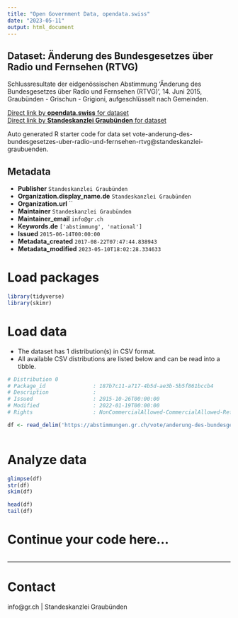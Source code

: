 ```yaml
---
title: "Open Government Data, opendata.swiss"
date: "2023-05-11"
output: html_document
---
```


## Dataset: Änderung des Bundesgesetzes über Radio und Fernsehen (RTVG)

Schlussresultate der eidgenössischen Abstimmung 'Änderung des Bundesgesetzes über Radio und Fernsehen (RTVG)', 14. Juni 2015, Graubünden - Grischun - Grigioni, aufgeschlüsselt nach Gemeinden.

[Direct link by **opendata.swiss** for dataset](https://opendata.swiss/de/dataset/anderung-des-bundesgesetzes-uber-radio-und-fernsehen-rtvg)<br>
[Direct link by **Standeskanzlei Graubünden** for dataset](https://abstimmungen.gr.ch/vote/anderung-des-bundesgesetzes-uber-radio-und-fernsehen-rtvg/data)

Auto generated R starter code for data set vote-anderung-des-bundesgesetzes-uber-radio-und-fernsehen-rtvg@standeskanzlei-graubuenden.

## Metadata

- **Publisher** `Standeskanzlei Graubünden`
- **Organization.display_name.de** `Standeskanzlei Graubünden`
- **Organization.url** ``
- **Maintainer** `Standeskanzlei Graubünden`
- **Maintainer_email** `info@gr.ch`
- **Keywords.de** `['abstimmung', 'national']`
- **Issued** `2015-06-14T00:00:00`
- **Metadata_created** `2017-08-22T07:47:44.838943`
- **Metadata_modified** `2023-05-10T18:02:28.334633`


# Load packages

```r

library(tidyverse)
library(skimr)

```

# Load data

-   The dataset has 1 distribution(s) in CSV format.
-   All available CSV distributions are listed below and can be read into a tibble.

```r

# Distribution 0
# Package_id               : 187b7c11-a717-4b5d-ae3b-5b5f861bccb4
# Description              : 
# Issued                   : 2015-10-26T00:00:00
# Modified                 : 2022-01-19T00:00:00
# Rights                   : NonCommercialAllowed-CommercialAllowed-ReferenceRequired

df <- read_delim('https://abstimmungen.gr.ch/vote/anderung-des-bundesgesetzes-uber-radio-und-fernsehen-rtvg/data-csv')



```

# Analyze data

```r

glimpse(df)
str(df)
skim(df)

head(df)
tail(df)

```

# Continue your code here...

```r

```

------------------------------------------------------------------------

# Contact

info@gr.ch | Standeskanzlei Graubünden
